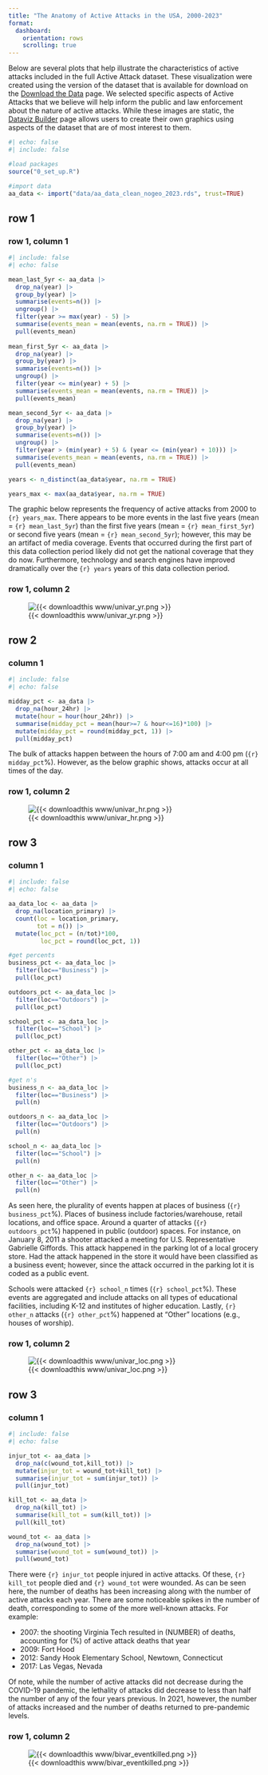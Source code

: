 ```yaml
---
title: "The Anatomy of Active Attacks in the USA, 2000-2023"
format: 
  dashboard: 
    orientation: rows
    scrolling: true
---
```


Below are several plots that help illustrate the characteristics of active attacks included in the full Active Attack dataset. These visualization were created using the version of the dataset that is available for download on the [Download the Data](5_download_the_data.qmd) page. We selected specific aspects of Active Attacks that we believe will help inform the public and law enforcement about the nature of active attacks. While these images are static, the [Dataviz Builder](4_build_your_own.qmd) page allows users to create their own graphics using aspects of the dataset that are of most interest to them.

```r
#| echo: false
#| include: false

#load packages
source("0_set_up.R")

#import data
aa_data <- import("data/aa_data_clean_nogeo_2023.rds", trust=TRUE)

```

## row 1

### row 1, column 1 {width="35%"}

```r
#| include: false
#| echo: false

mean_last_5yr <- aa_data |> 
  drop_na(year) |> 
  group_by(year) |> 
  summarise(events=n()) |> 
  ungroup() |> 
  filter(year >= max(year) - 5) |>
  summarise(events_mean = mean(events, na.rm = TRUE)) |> 
  pull(events_mean)
  
mean_first_5yr <- aa_data |> 
  drop_na(year) |> 
  group_by(year) |> 
  summarise(events=n()) |> 
  ungroup() |> 
  filter(year <= min(year) + 5) |>
  summarise(events_mean = mean(events, na.rm = TRUE)) |> 
  pull(events_mean)

mean_second_5yr <- aa_data |> 
  drop_na(year) |> 
  group_by(year) |> 
  summarise(events=n()) |> 
  ungroup() |> 
  filter(year > (min(year) + 5) & (year <= (min(year) + 10))) |>
  summarise(events_mean = mean(events, na.rm = TRUE)) |> 
  pull(events_mean)

years <- n_distinct(aa_data$year, na.rm = TRUE)

years_max <- max(aa_data$year, na.rm = TRUE)

```

::: {.card .flow title="Attack Frequency" expandable="false"}
The graphic below represents the frequency of active attacks from 2000 to `{r} years_max`. There appears to be more events in the last five years (mean = `{r} mean_last_5yr`) than the first five years (mean = `{r} mean_first_5yr`) or second five years (mean = `{r} mean_second_5yr`); however, this may be an artifact of media coverage. Events that occurred during the first part of this data collection period likely did not get the national coverage that they do now. Furthermore, technology and search engines have improved dramatically over the `{r} years` years of this data collection period.
:::

### row 1, column 2 {width="65%"}

![{{< downloadthis www/univar_yr.png >}}](www/univar_yr.png)

## row 2

### column 1 {width="35%"}

```r
#| include: false
#| echo: false

midday_pct <- aa_data |> 
  drop_na(hour_24hr) |> 
  mutate(hour = hour(hour_24hr)) |> 
  summarise(midday_pct = mean(hour>=7 & hour<=16)*100) |> 
  mutate(midday_pct = round(midday_pct, 1)) |> 
  pull(midday_pct)
```

::: {.card .flow title="Time of Day" expandable="false"}
The bulk of attacks happen between the hours of 7:00 am and 4:00 pm (`{r} midday_pct`%). However, as the below graphic shows, attacks occur at all times of the day.
:::

### row 1, column 2 {width="65%"}

![{{< downloadthis www/univar_hr.png >}}](www/univar_hr.png)

## row 3

### column 1 {width="35%"}

```r
#| include: false
#| echo: false

aa_data_loc <- aa_data |> 
  drop_na(location_primary) |> 
  count(loc = location_primary,
        tot = n()) |> 
  mutate(loc_pct = (n/tot)*100,
         loc_pct = round(loc_pct, 1))

#get percents
business_pct <- aa_data_loc |> 
  filter(loc=="Business") |> 
  pull(loc_pct)

outdoors_pct <- aa_data_loc |> 
  filter(loc=="Outdoors") |> 
  pull(loc_pct)

school_pct <- aa_data_loc |> 
  filter(loc=="School") |> 
  pull(loc_pct)

other_pct <- aa_data_loc |> 
  filter(loc=="Other") |> 
  pull(loc_pct)

#get n's
business_n <- aa_data_loc |> 
  filter(loc=="Business") |> 
  pull(n)

outdoors_n <- aa_data_loc |> 
  filter(loc=="Outdoors") |> 
  pull(n)

school_n <- aa_data_loc |> 
  filter(loc=="School") |> 
  pull(n)

other_n <- aa_data_loc |> 
  filter(loc=="Other") |> 
  pull(n)

```

::: {.card .flow title="Attack Location" expandable="false"}
As seen here, the plurality of events happen at places of business (`{r} business_pct`%). Places of business include factories/warehouse, retail locations, and office space. Around a quarter of attacks (`{r} outdoors_pct`%) happened in public (outdoor) spaces. For instance, on January 8, 2011 a shooter attacked a meeting for U.S. Representative Gabrielle Giffords. This attack happened in the parking lot of a local grocery store. Had the attack happened in the store it would have been classified as a business event; however, since the attack occurred in the parking lot it is coded as a public event.

Schools were attacked `{r} school_n` times (`{r} school_pct`%). These events are aggregated and include attacks on all types of educational facilities, including K-12 and institutes of higher education. Lastly, `{r} other_n` attacks (`{r} other_pct`%) happened at "Other" locations (e.g., houses of worship).
:::

### row 1, column 2 {width="65%"}

![{{< downloadthis www/univar_loc.png >}}](www/univar_loc.png)

## row 3

### column 1 {width="35%"}

```r
#| include: false
#| echo: false

injur_tot <- aa_data |> 
  drop_na(c(wound_tot,kill_tot)) |> 
  mutate(injur_tot = wound_tot+kill_tot) |> 
  summarise(injur_tot = sum(injur_tot)) |> 
  pull(injur_tot)

kill_tot <- aa_data |> 
  drop_na(kill_tot) |> 
  summarise(kill_tot = sum(kill_tot)) |> 
  pull(kill_tot)

wound_tot <- aa_data |> 
  drop_na(wound_tot) |> 
  summarise(wound_tot = sum(wound_tot)) |> 
  pull(wound_tot)

```

::: {.card .flow title="Victims" expandable="false"}
There were `{r} injur_tot` people injured in active attacks. Of these, `{r} kill_tot` people died and `{r} wound_tot` were wounded. As can be seen here, the number of deaths has been increasing along with the number of active attacks each year. There are some noticeable spikes in the number of death, corresponding to some of the more well-known attacks. For example:

-   2007: the shooting Virginia Tech resulted in (NUMBER) of deaths, accounting for (%) of active attack deaths that year
-   2009: Fort Hood
-   2012: Sandy Hook Elementary School, Newtown, Connecticut
-   2017: Las Vegas, Nevada

Of note, while the number of active attacks did not decrease during the COVID-19 pandemic, the lethality of attacks did decrease to less than half the number of any of the four years previous. In 2021, however, the number of attacks increased and the number of deaths returned to pre-pandemic levels.
:::

### row 1, column 2 {width="65%"}

![{{< downloadthis www/bivar_eventkilled.png >}}](www/bivar_eventkilled.png)
